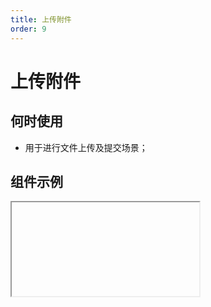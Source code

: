 ```yaml
---
title: 上传附件
order: 9
---
```


# 上传附件

## 何时使用

- 用于进行文件上传及提交场景；

## 组件示例


<Iframe url="https://www.aliwork.com/developer/attachment-field-v2?isRenderNav=false" />

## 组件属性


<AttrTable
  dataSource={[
    {
      attr: '标题',
      code: 'label',
      type: 'String',
      demo: '"标题"',
      default
: '',
      desc: '',
    },
    {
      attr: '值',
      code: 'value',
      type: 'Array',
      demo: '[{ url: "xxx", name: "xx"}]',
      default
: '',
      desc: '',
    },
    {
      attr: '标题位置',
      code: 'labelAlign',
      type: 'String',
      demo: '"left"',
      default
: '',
      desc: '可选值："left", "top"',
    },
    {
      attr: '标题宽度',
      code: 'labelColSpan',
      type: 'Number',
      demo: '4',
      default
: '',
      desc: '',
    },
    {
      attr: '标题偏移',
      code: 'labelColOffset',
      type: 'Number',
      demo: '0',
      default
: '',
      desc: '',
    },
    {
      attr: '内容宽度',
      code: 'wrapperColSpan',
      type: 'Number',
      demo: '0',
      default
: '',
      desc: '',
    },
    {
      attr: '内容偏移',
      code: 'wrapperColOffset',
      type: 'Number',
      demo: '0',
      default
: '',
      desc: '',
    },
    {
      attr: '标题对齐',
      code: 'labelTextAlign',
      type: 'String',
      demo: '"left"',
      default
: '',
      desc: '可选值："left", "right"',
    },
    {
      attr: '描述信息',
      code: 'tips',
      type: 'String',
      demo: '"这是一段描述信息"',
      default
: '',
      desc: '',
    },
    {
      attr: '尺寸',
      code: 'size',
      type: 'String',
      demo: '"small"',
      default
: '',
      desc: '可选值："small", "medium", "large"',
    },
    {
      attr: '状态',
      code: 'behavior',
      type: 'String',
      demo: '"NORMAL"',
      default
: '',
      desc: '可选值："NORMAL", "DISABLED", "READONLY", "HIDDEN"',
    },
    {
      attr: '校验',
      code: 'validation',
      type: 'Array',
      demo: '[{type:"required"}] ',
      default
: '',
      desc: "可选值：{type:'required'}, {type: 'customValidate', message: '请选择今日之前的日期', param: 'function validateRule(value) { return value <= new Date().getTime(); }'} ",
    },
    {
      attr: '上传类型',
      code: 'type',
      type: 'String',
      demo: '"normal"',
      default
: '',
      desc: "可选值 'normal', 'drag'",
    },
    {
      attr: '上传列表样式',
      code: 'listType',
      type: 'String',
      demo: '"normal"',
      default
: '',
      desc: "可选值 'normal',  'drag'",
    },
    {
      attr: '按钮内容',
      code: 'buttonText',
      type: 'String',
      demo: '"上传附件"',
      default
: '',
      desc: '',
    },
    {
      attr: '按钮尺寸',
      code: 'buttonSize',
      type: 'String',
      demo: '"medium"',
      default
: '',
      desc: "可选值: 'small', 'medium', 'large'",
    },
    {
      attr: '按钮类型',
      code: 'buttonType',
      type: 'String',
      demo: '"primary"',
      default
: '',
      desc: "可选值: 'primary', 'secondary', 'normal'",
    },
    {
      attr: '多选',
      code: 'multiple',
      type: 'Boolean',
      demo: 'false',
      default
: '',
      desc: "可选值: true, false",
    },
    {
      attr: '上传超时',
      code: 'timeout',
      type: 'Number',
      demo: '0',
      default
: '',
      desc: '',
    },
    {
      attr: '接口地址',
      code: 'url',
      type: 'String',
      demo: '',
      default
: '',
      desc: '可在 VM 中通过 globalProps 统一配置',
    },
    {
      attr: 'name',
      code: 'name',
      type: 'String',
      demo: '"root"',
      default
: '',
      desc: '上传时发送给服务端的 name',
    },
    {
      attr: '额外参数',
      code: 'data',
      type: 'Object',
      demo: '{}',
      default
: '',
      desc: '上传可附带的额外参数',
    },
    {
      attr: '上传前处理函数',
      code: 'beforeUpload',
      type: 'Function',
      demo: 'function(file, options){ return true }',
      default
: '',
      desc: '',
    },
    {
      attr: '数据处理',
      code: 'formatter',
      type: 'Function',
      demo: 'function formatter(response) { return response }',
      default
: '',
      desc: '数据处理函数',
    },
    {
      attr: '最大上传附件个数',
      code: 'limit',
      type: 'Number',
      demo: '1',
      default
: '',
      desc: '',
    },
    {
      attr: '是否允许请求携带 cookie',
      code: 'withCredentials',
      type: 'Boolean',
      demo: 'false',
      default
: '',
      desc: "可选值: true, false",
    },
    {
      attr: '自动上传',
      code: 'autoUpload',
      type: 'Boolean',
      demo: 'false',
      default
: '',
      desc: "可选值: true, false",
    },
    {
      attr: '上传附件类型',
      code: 'accept',
      type: 'String',
      demo: '".pdf"',
      default
: '',
      desc: '例如：.pdf, .doc, ',
    },
    {
      attr: '值发生改变事件',
      code: 'onChange',
      type: 'Function',
      demo: 'function(value){ console.log(value); }',
      default
: '',
      desc: '',
    },
    {
      attr: '上传中',
      code: 'onProgress',
      type: 'Function',
      demo: 'function onProgress() {console.log("onProgress");} ',
      default
: '',
      desc: '',
    },
    {
      attr: '上传成功回调函数',
      code: 'onSuccess',
      type: 'Function',
      demo: 'function onSuccess(file, value) {console.log("onSuccess", file, value);} ',
      default
: '',
      desc: '',
    },
    {
      attr: '上传失败',
      code: 'onError',
      type: 'Function',
      demo: 'function onError(file, value) {console.log("onError", file, value);} ',
      default
: '',
      desc: '',
    },
    {
      attr: '选择文件',
      code: 'onSelect',
      type: 'Function',
      demo: 'function onSelect() {console.log("onSelect");}',
      default
: '',
      desc: '',
    },
    {
      attr: '点击移除',
      code: 'onRemove',
      type: 'Function',
      demo: 'function onRemove(file) {console.log("onRemove",file);} ',
      default
: '',
      desc: '',
    },
    {
      attr: '取消上传',
      code: 'onCancel',
      type: 'Function',
      demo: 'function onCancel() {console.log("onCancel");}',
      default
: '',
      desc: '',
    },
    {
      attr: '拖拽经过',
      code: 'onDragOver',
      type: 'Function',
      demo: "function onDragOver() { console.log('onDragOver');}",
      default
: '',
      desc: '',
    },
    {
      attr: '拖拽离开',
      code: 'onDragLeave',
      type: 'Function',
      demo: "function onDragLeave() { console.log('onDragLeave');}",
      default
: '',
      desc: '',
    },
    {
      attr: '拖拽完成',
      code: 'onDrop',
      type: 'Function',
      demo: "function onDrop() { console.log('onDrop');}",
      default
: '',
      desc: '',
    },
  ]}
/>
